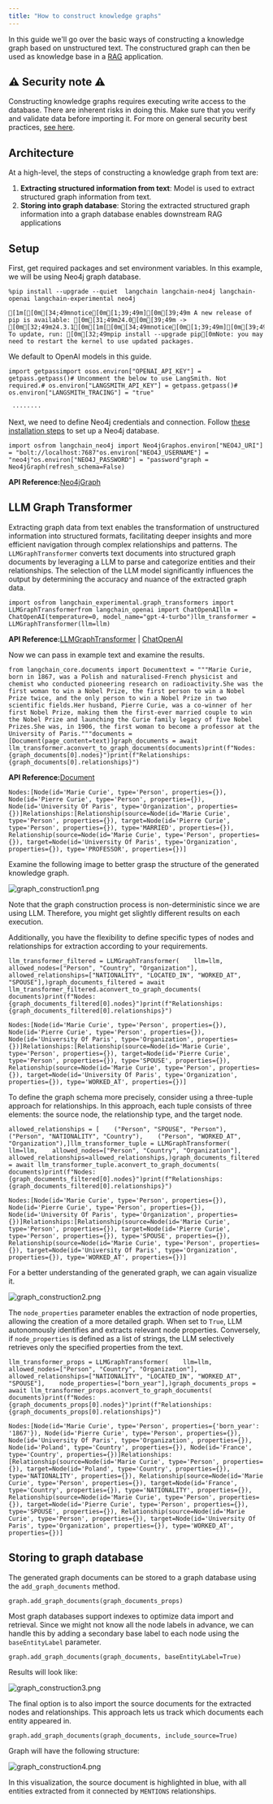 ```yaml
---
title: "How to construct knowledge graphs"
---
```


In this guide we'll go over the basic ways of constructing a knowledge graph based on unstructured text. The constructured graph can then be used as knowledge base in a [RAG](/src/oss/concepts/rag) application.

## ⚠️ Security note ⚠️

Constructing knowledge graphs requires executing write access to the database. There are inherent risks in doing this. Make sure that you verify and validate data before importing it. For more on general security best practices, [see here](/src/oss/security).

## Architecture

At a high-level, the steps of constructing a knowledge graph from text are:

1. **Extracting structured information from text**: Model is used to extract structured graph information from text.
2. **Storing into graph database**: Storing the extracted structured graph information into a graph database enables downstream RAG applications

## Setup

First, get required packages and set environment variables. In this example, we will be using Neo4j graph database.

```
%pip install --upgrade --quiet  langchain langchain-neo4j langchain-openai langchain-experimental neo4j
```

```
[1m[[0m[34;49mnotice[0m[1;39;49m][0m[39;49m A new release of pip is available: [0m[31;49m24.0[0m[39;49m -> [0m[32;49m24.3.1[0m[1m[[0m[34;49mnotice[0m[1;39;49m][0m[39;49m To update, run: [0m[32;49mpip install --upgrade pip[0mNote: you may need to restart the kernel to use updated packages.
```

We default to OpenAI models in this guide.

```
import getpassimport osos.environ["OPENAI_API_KEY"] = getpass.getpass()# Uncomment the below to use LangSmith. Not required.# os.environ["LANGSMITH_API_KEY"] = getpass.getpass()# os.environ["LANGSMITH_TRACING"] = "true"
```

```
 ········
```

Next, we need to define Neo4j credentials and connection. Follow [these installation steps](https://neo4j.com/oss/operations-manual/current/installation/) to set up a Neo4j database.

```
import osfrom langchain_neo4j import Neo4jGraphos.environ["NEO4J_URI"] = "bolt://localhost:7687"os.environ["NEO4J_USERNAME"] = "neo4j"os.environ["NEO4J_PASSWORD"] = "password"graph = Neo4jGraph(refresh_schema=False)
```

**API Reference:**[Neo4jGraph](https://python.langchain.com/api_reference/neo4j/graphs/langchain_neo4j.graphs.neo4j_graph.Neo4jGraph.html)

## LLM Graph Transformer

Extracting graph data from text enables the transformation of unstructured information into structured formats, facilitating deeper insights and more efficient navigation through complex relationships and patterns. The `LLMGraphTransformer` converts text documents into structured graph documents by leveraging a LLM to parse and categorize entities and their relationships. The selection of the LLM model significantly influences the output by determining the accuracy and nuance of the extracted graph data.

```
import osfrom langchain_experimental.graph_transformers import LLMGraphTransformerfrom langchain_openai import ChatOpenAIllm = ChatOpenAI(temperature=0, model_name="gpt-4-turbo")llm_transformer = LLMGraphTransformer(llm=llm)
```

**API Reference:**[LLMGraphTransformer](https://python.langchain.com/api_reference/experimental/graph_transformers/langchain_experimental.graph_transformers.llm.LLMGraphTransformer.html) | [ChatOpenAI](https://python.langchain.com/api_reference/openai/chat_models/langchain_openai.chat_models.base.ChatOpenAI.html)

Now we can pass in example text and examine the results.

```
from langchain_core.documents import Documenttext = """Marie Curie, born in 1867, was a Polish and naturalised-French physicist and chemist who conducted pioneering research on radioactivity.She was the first woman to win a Nobel Prize, the first person to win a Nobel Prize twice, and the only person to win a Nobel Prize in two scientific fields.Her husband, Pierre Curie, was a co-winner of her first Nobel Prize, making them the first-ever married couple to win the Nobel Prize and launching the Curie family legacy of five Nobel Prizes.She was, in 1906, the first woman to become a professor at the University of Paris."""documents = [Document(page_content=text)]graph_documents = await llm_transformer.aconvert_to_graph_documents(documents)print(f"Nodes:{graph_documents[0].nodes}")print(f"Relationships:{graph_documents[0].relationships}")
```

**API Reference:**[Document](https://python.langchain.com/api_reference/core/documents/langchain_core.documents.base.Document.html)

```
Nodes:[Node(id='Marie Curie', type='Person', properties={}), Node(id='Pierre Curie', type='Person', properties={}), Node(id='University Of Paris', type='Organization', properties={})]Relationships:[Relationship(source=Node(id='Marie Curie', type='Person', properties={}), target=Node(id='Pierre Curie', type='Person', properties={}), type='MARRIED', properties={}), Relationship(source=Node(id='Marie Curie', type='Person', properties={}), target=Node(id='University Of Paris', type='Organization', properties={}), type='PROFESSOR', properties={})]
```

Examine the following image to better grasp the structure of the generated knowledge graph.

![graph\_construction1.png](/images/oss/how_to/graph_constructing/assets/images/graph_construction1-2b4d31978d58696d5a6a52ad92ae088f.png)

Note that the graph construction process is non-deterministic since we are using LLM. Therefore, you might get slightly different results on each execution.

Additionally, you have the flexibility to define specific types of nodes and relationships for extraction according to your requirements.

```
llm_transformer_filtered = LLMGraphTransformer(    llm=llm,    allowed_nodes=["Person", "Country", "Organization"],    allowed_relationships=["NATIONALITY", "LOCATED_IN", "WORKED_AT", "SPOUSE"],)graph_documents_filtered = await llm_transformer_filtered.aconvert_to_graph_documents(    documents)print(f"Nodes:{graph_documents_filtered[0].nodes}")print(f"Relationships:{graph_documents_filtered[0].relationships}")
```

```
Nodes:[Node(id='Marie Curie', type='Person', properties={}), Node(id='Pierre Curie', type='Person', properties={}), Node(id='University Of Paris', type='Organization', properties={})]Relationships:[Relationship(source=Node(id='Marie Curie', type='Person', properties={}), target=Node(id='Pierre Curie', type='Person', properties={}), type='SPOUSE', properties={}), Relationship(source=Node(id='Marie Curie', type='Person', properties={}), target=Node(id='University Of Paris', type='Organization', properties={}), type='WORKED_AT', properties={})]
```

To define the graph schema more precisely, consider using a three-tuple approach for relationships. In this approach, each tuple consists of three elements: the source node, the relationship type, and the target node.

```
allowed_relationships = [    ("Person", "SPOUSE", "Person"),    ("Person", "NATIONALITY", "Country"),    ("Person", "WORKED_AT", "Organization"),]llm_transformer_tuple = LLMGraphTransformer(    llm=llm,    allowed_nodes=["Person", "Country", "Organization"],    allowed_relationships=allowed_relationships,)graph_documents_filtered = await llm_transformer_tuple.aconvert_to_graph_documents(    documents)print(f"Nodes:{graph_documents_filtered[0].nodes}")print(f"Relationships:{graph_documents_filtered[0].relationships}")
```

```
Nodes:[Node(id='Marie Curie', type='Person', properties={}), Node(id='Pierre Curie', type='Person', properties={}), Node(id='University Of Paris', type='Organization', properties={})]Relationships:[Relationship(source=Node(id='Marie Curie', type='Person', properties={}), target=Node(id='Pierre Curie', type='Person', properties={}), type='SPOUSE', properties={}), Relationship(source=Node(id='Marie Curie', type='Person', properties={}), target=Node(id='University Of Paris', type='Organization', properties={}), type='WORKED_AT', properties={})]
```

For a better understanding of the generated graph, we can again visualize it.

![graph\_construction2.png](/images/oss/how_to/graph_constructing/assets/images/graph_construction2-8b43506ae0fb3a006eaa4ba83fea8af5.png)

The `node_properties` parameter enables the extraction of node properties, allowing the creation of a more detailed graph. When set to `True`, LLM autonomously identifies and extracts relevant node properties. Conversely, if `node_properties` is defined as a list of strings, the LLM selectively retrieves only the specified properties from the text.

```
llm_transformer_props = LLMGraphTransformer(    llm=llm,    allowed_nodes=["Person", "Country", "Organization"],    allowed_relationships=["NATIONALITY", "LOCATED_IN", "WORKED_AT", "SPOUSE"],    node_properties=["born_year"],)graph_documents_props = await llm_transformer_props.aconvert_to_graph_documents(    documents)print(f"Nodes:{graph_documents_props[0].nodes}")print(f"Relationships:{graph_documents_props[0].relationships}")
```

```
Nodes:[Node(id='Marie Curie', type='Person', properties={'born_year': '1867'}), Node(id='Pierre Curie', type='Person', properties={}), Node(id='University Of Paris', type='Organization', properties={}), Node(id='Poland', type='Country', properties={}), Node(id='France', type='Country', properties={})]Relationships:[Relationship(source=Node(id='Marie Curie', type='Person', properties={}), target=Node(id='Poland', type='Country', properties={}), type='NATIONALITY', properties={}), Relationship(source=Node(id='Marie Curie', type='Person', properties={}), target=Node(id='France', type='Country', properties={}), type='NATIONALITY', properties={}), Relationship(source=Node(id='Marie Curie', type='Person', properties={}), target=Node(id='Pierre Curie', type='Person', properties={}), type='SPOUSE', properties={}), Relationship(source=Node(id='Marie Curie', type='Person', properties={}), target=Node(id='University Of Paris', type='Organization', properties={}), type='WORKED_AT', properties={})]
```

## Storing to graph database

The generated graph documents can be stored to a graph database using the `add_graph_documents` method.

```
graph.add_graph_documents(graph_documents_props)
```

Most graph databases support indexes to optimize data import and retrieval. Since we might not know all the node labels in advance, we can handle this by adding a secondary base label to each node using the `baseEntityLabel` parameter.

```
graph.add_graph_documents(graph_documents, baseEntityLabel=True)
```

Results will look like:

![graph\_construction3.png](/images/oss/how_to/graph_constructing/assets/images/graph_construction3-86cbbef451d33d8b6fa50c2d79af6103.png)

The final option is to also import the source documents for the extracted nodes and relationships. This approach lets us track which documents each entity appeared in.

```
graph.add_graph_documents(graph_documents, include_source=True)
```

Graph will have the following structure:

![graph\_construction4.png](/images/oss/how_to/graph_constructing/assets/images/graph_construction4-e41087302ef4c331c2c95b57467f4c62.png)

In this visualization, the source document is highlighted in blue, with all entities extracted from it connected by `MENTIONS` relationships.
